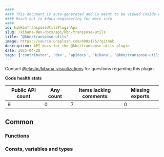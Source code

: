 ```yaml
---
####
#### This document is auto-generated and is meant to be viewed inside our experimental, new docs system.
#### Reach out in #docs-engineering for more info.
####
id: kibKbnTransposeUtilsPluginApi
slug: /kibana-dev-docs/api/kbn-transpose-utils
title: "@kbn/transpose-utils"
image: https://source.unsplash.com/400x175/?github
description: API docs for the @kbn/transpose-utils plugin
date: 2025-04-28
tags: ['contributor', 'dev', 'apidocs', 'kibana', '@kbn/transpose-utils']
---
```




Contact [@elastic/kibana-visualizations](https://github.com/orgs/elastic/teams/kibana-visualizations) for questions regarding this plugin.

**Code health stats**

| Public API count  | Any count | Items lacking comments | Missing exports |
|-------------------|-----------|------------------------|-----------------|
| 9 | 0 | 7 | 0 |

## Common

### Functions
<DocDefinitionList data={kbnTransposeUtilsObj.common.functions}/>

### Consts, variables and types
<DocDefinitionList data={kbnTransposeUtilsObj.common.misc}/>

